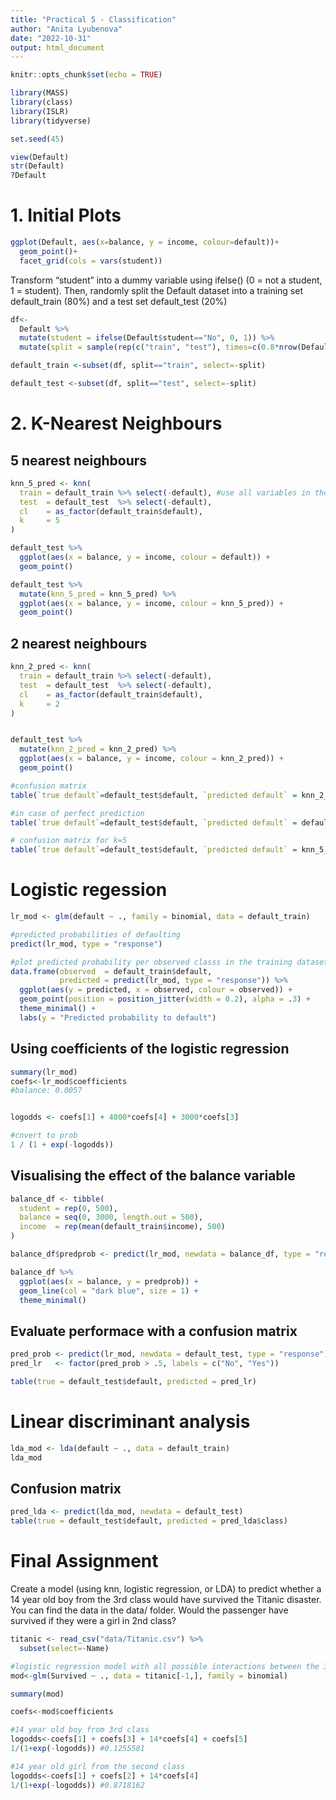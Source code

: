 ```yaml
---
title: "Practical 5 - Classification"
author: "Anita Lyubenova"
date: "2022-10-31"
output: html_document
---
```


```r
knitr::opts_chunk$set(echo = TRUE)
```



```r
library(MASS)
library(class)
library(ISLR)
library(tidyverse)

set.seed(45)
```





```r
view(Default)
str(Default)
?Default

```


# 1. Initial Plots


```r
ggplot(Default, aes(x=balance, y = income, colour=default))+
  geom_point()+
  facet_grid(cols = vars(student))
```

Transform “student” into a dummy variable using ifelse() (0 = not a student, 1 = student). Then, randomly split the Default dataset into a training set default_train (80%) and a test set default_test (20%)

```r
df<-
  Default %>% 
  mutate(student = ifelse(Default$student=="No", 0, 1)) %>% 
  mutate(split = sample(rep(c("train", "test"), times=c(0.8*nrow(Default), 0.2*nrow(Default)))))

default_train <-subset(df, split=="train", select=-split)

default_test <-subset(df, split=="test", select=-split)

```

# 2. K-Nearest Neighbours

## 5 nearest neighbours
```r
knn_5_pred <- knn(
  train = default_train %>% select(-default), #use all variables in the df except for the DV
  test  = default_test  %>% select(-default),
  cl    = as_factor(default_train$default),
  k     = 5
)

default_test %>% 
  ggplot(aes(x = balance, y = income, colour = default)) +
  geom_point()

default_test %>% 
  mutate(knn_5_pred = knn_5_pred) %>% 
  ggplot(aes(x = balance, y = income, colour = knn_5_pred)) +
  geom_point()

```



## 2 nearest neighbours
```r
knn_2_pred <- knn(
  train = default_train %>% select(-default),
  test  = default_test  %>% select(-default),
  cl    = as_factor(default_train$default),
  k     = 2
)


default_test %>% 
  mutate(knn_2_pred = knn_2_pred) %>% 
  ggplot(aes(x = balance, y = income, colour = knn_2_pred)) +
  geom_point()

#confusion matrix
table(`true default`=default_test$default, `predicted default` = knn_2_pred)

#in case of perfect prediction
table(`true default`=default_test$default, `predicted default` = default_test$default)

# confusion matrix for k=5
table(`true default`=default_test$default, `predicted default` = knn_5_pred)


```


# Logistic regession


```r
lr_mod <- glm(default ~ ., family = binomial, data = default_train)

#predicted probabilities of defaulting
predict(lr_mod, type = "response")

#plot predicted probability per observed classs in the training dataset
data.frame(observed  = default_train$default, 
           predicted = predict(lr_mod, type = "response")) %>% 
  ggplot(aes(y = predicted, x = observed, colour = observed)) +
  geom_point(position = position_jitter(width = 0.2), alpha = .3) +
  theme_minimal() +
  labs(y = "Predicted probability to default")

```

## Using coefficients of the logistic regression
```r
summary(lr_mod)
coefs<-lr_mod$coefficients
#balance: 0.0057


logodds <- coefs[1] + 4000*coefs[4] + 3000*coefs[3]

#cnvert to prob
1 / (1 + exp(-logodds))
```
## Visualising the effect of the balance variable
```r
balance_df <- tibble(
  student = rep(0, 500),
  balance = seq(0, 3000, length.out = 500),
  income  = rep(mean(default_train$income), 500)
)

balance_df$predprob <- predict(lr_mod, newdata = balance_df, type = "response")

balance_df %>% 
  ggplot(aes(x = balance, y = predprob)) +
  geom_line(col = "dark blue", size = 1) +
  theme_minimal()

```
## Evaluate performace with a confusion matrix

```r
pred_prob <- predict(lr_mod, newdata = default_test, type = "response")
pred_lr   <- factor(pred_prob > .5, labels = c("No", "Yes"))

table(true = default_test$default, predicted = pred_lr)

```
# Linear discriminant analysis

```r

lda_mod <- lda(default ~ ., data = default_train)
lda_mod


```
## Confusion matrix

```r

pred_lda <- predict(lda_mod, newdata = default_test)
table(true = default_test$default, predicted = pred_lda$class)
```

# Final Assignment

Create a model (using knn, logistic regression, or LDA) to predict whether a 14 year old boy from the 3rd class would have survived the Titanic disaster. You can find the data in the data/ folder. Would the passenger have survived if they were a girl in 2nd class?
```r
titanic <- read_csv("data/Titanic.csv") %>%
  subset(select=-Name)

#logistic regression model with all possible interactions between the 3 predictors
mod<-glm(Survived ~ ., data = titanic[-1,], family = binomial)

summary(mod)

coefs<-mod$coefficients

#14 year old boy from 3rd class
logodds<-coefs[1] + coefs[3] + 14*coefs[4] + coefs[5]
1/(1+exp(-logodds)) #0.1255581 

#14 year old girl from the second class
logodds<-coefs[1] + coefs[2] + 14*coefs[4]
1/(1+exp(-logodds)) #0.8718162  


```

